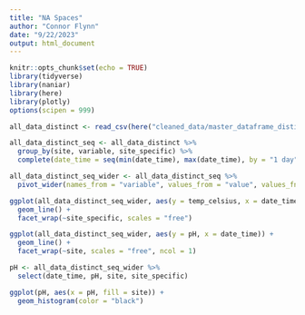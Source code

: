 ```yaml
---
title: "NA Spaces"
author: "Connor Flynn"
date: "9/22/2023"
output: html_document
---
```



```r
knitr::opts_chunk$set(echo = TRUE)
library(tidyverse)
library(naniar)
library(here)
library(plotly)
options(scipen = 999)
```

```r
all_data_distinct <- read_csv(here("cleaned_data/master_dataframe_distinct.csv"))
```

```r
all_data_distinct_seq <- all_data_distinct %>%
  group_by(site, variable, site_specific) %>% 
  complete(date_time = seq(min(date_time), max(date_time), by = "1 day"))
```
```r
all_data_distinct_seq_wider <- all_data_distinct_seq %>% 
  pivot_wider(names_from = "variable", values_from = "value", values_fn = mean)
```

```r
ggplot(all_data_distinct_seq_wider, aes(y = temp_celsius, x = date_time)) +
  geom_line() +
  facet_wrap(~site_specific, scales = "free")
```

```r
ggplot(all_data_distinct_seq_wider, aes(y = pH, x = date_time)) +
  geom_line() +
  facet_wrap(~site, scales = "free", ncol = 1)
```

```r
pH <- all_data_distinct_seq_wider %>% 
  select(date_time, pH, site, site_specific)
```

```r
ggplot(pH, aes(x = pH, fill = site)) +
  geom_histogram(color = "black")
```


